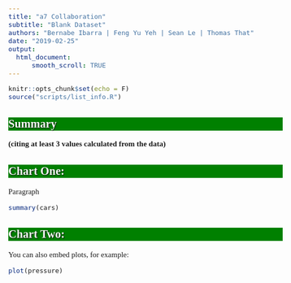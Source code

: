 ```yaml
---
title: "a7 Collaboration"
subtitle: "Blank Dataset"
authors: "Bernabe Ibarra | Feng Yu Yeh | Sean Le | Thomas That"
date: "2019-02-25"
output:
  html_document:
      smooth_scroll: TRUE
---
```


<style>
body{
  font-family: 'Verdana', Georgia;
  font-size: 15px;
}

h1,h3,h4 {
  font-family: 'Helvetica', Georgia;
}

h1{
  background-color: blue;
  color: #FFFFFF;
  text-shadow: 2px 2px 4px #000000;
  font-family: 'Impact', Georgia;
  padding: 20px;
}

.container { width: 1000px; }

h2{
  background-color: green;
  color: #FFFFFF;
  font-family: 'Heletica', Georgia;
  text-shadow: 1px 1px 2px #000000;
}
</style>

```r
knitr::opts_chunk$set(echo = F)
source("scripts/list_info.R")
```

## Summary

**(citing at least 3 values calculated from the data)**


## Chart One:

Paragraph
```r
summary(cars)
```


## Chart Two:
You can also embed plots, for example:

```r
plot(pressure)
```

